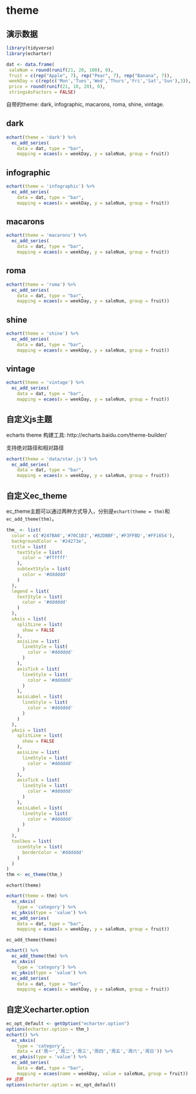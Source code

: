 # theme {#theme}

## 演示数据

```r
library(tidyverse)
library(echarter)

dat <- data.frame(
 saleNum = round(runif(21, 20, 100), 0),
 fruit = c(rep("Apple", 7), rep("Pear", 7), rep("Banana", 7)),
 weekDay = c(rep(c('Mon','Tues','Wed','Thurs','Fri','Sat','Sun'),3)),
 price = round(runif(21, 10, 20), 0),
 stringsAsFactors = FALSE)
```

自带的theme: dark, infographic, macarons, roma, shine, vintage.

## dark

```r
echart(theme = 'dark') %>%
  ec_add_series(
    data = dat, type = "bar",
    mapping = ecaes(x = weekDay, y = saleNum, group = fruit))
```

## infographic

```r
echart(theme = 'infographic') %>%
  ec_add_series(
    data = dat, type = "bar",
    mapping = ecaes(x = weekDay, y = saleNum, group = fruit))
```

## macarons

```r
echart(theme = 'macarons') %>%
  ec_add_series(
    data = dat, type = "bar",
    mapping = ecaes(x = weekDay, y = saleNum, group = fruit))
```

## roma

```r
echart(theme = 'roma') %>%
  ec_add_series(
    data = dat, type = "bar",
    mapping = ecaes(x = weekDay, y = saleNum, group = fruit))
```

## shine 

```r
echart(theme = 'shine') %>%
  ec_add_series(
    data = dat, type = "bar",
    mapping = ecaes(x = weekDay, y = saleNum, group = fruit))
```

## vintage

```r
echart(theme = 'vintage') %>%
  ec_add_series(
    data = dat, type = "bar",
    mapping = ecaes(x = weekDay, y = saleNum, group = fruit))
```

## 自定义js主题

echarts theme 构建工具: http://echarts.baidu.com/theme-builder/

支持绝对路径和相对路径

```r
echart(theme = 'data/star.js') %>%
  ec_add_series(
    data = dat, type = "bar",
    mapping = ecaes(x = weekDay, y = saleNum, group = fruit))
```

## 自定义ec_theme

ec_theme主题可以通过两种方式导入，分别是`echart(theme = thm)`和`ec_add_theme(thm)`。

```r
thm_ <- list(
  color = c('#247BA0','#70C1B3','#B2DBBF','#F3FFBD','#FF1654'),
  backgroundColor = '#24273e',
  title = list(
    textStyle = list(
      color = '#ffffff'
    ),
    subtextStyle = list(
      color = '#dddddd'
    )
  ),
  legend = list(
    textStyle = list(
      color = '#dddddd'
    )
  ),
  xAxis = list(
    splitLine = list(
      show = FALSE
    ),
    axisLine = list(
      lineStyle = list(
        color = '#dddddd'
      )
    ),
    axisTick = list(
      lineStyle = list(
        color = '#dddddd'
      )
    ),
    axisLabel = list(
      lineStyle = list(
        color = '#dddddd'
      )
    )
  ),
  yAxis = list(
    splitLine = list(
      show = FALSE
    ),
    axisLine = list(
      lineStyle = list(
        color = '#dddddd'
      )
    ),
    axisTick = list(
      lineStyle = list(
        color = '#dddddd'
      )
    ),
    axisLabel = list(
      lineStyle = list(
        color = '#dddddd'
      )
    )
  ),
  toolbox = list(
    iconStyle = list(
      borderColor = '#dddddd'
    )
  )
)
thm <- ec_theme(thm_)
```

``echart(theme)``

```r
echart(theme = thm) %>%
  ec_xAxis(
    type = 'category') %>%
  ec_yAxis(type = 'value') %>%
  ec_add_series(
    data = dat, type = "bar",
    mapping = ecaes(x = weekDay, y = saleNum, group = fruit)) 
```

``ec_add_theme(theme)``

```r
echart() %>%
  ec_add_theme(thm) %>%
  ec_xAxis(
    type = 'category') %>%
  ec_yAxis(type = 'value') %>%
  ec_add_series(
    data = dat, type = "bar",
    mapping = ecaes(x = weekDay, y = saleNum, group = fruit))
```


## 自定义echarter.option

```r
ec_opt_default <- getOption("echarter.option")
options(echarter.option = thm_)
echart() %>%
  ec_xAxis(
    type = 'category',
    data = c('周一','周二','周三','周四','周五','周六','周日')) %>%
  ec_yAxis(type = 'value') %>%
  ec_add_series(
    data = dat, type = "bar",
    mapping = ecaes(name = weekDay, value = saleNum, group = fruit))
## 还原
options(echarter.option = ec_opt_default)
```

